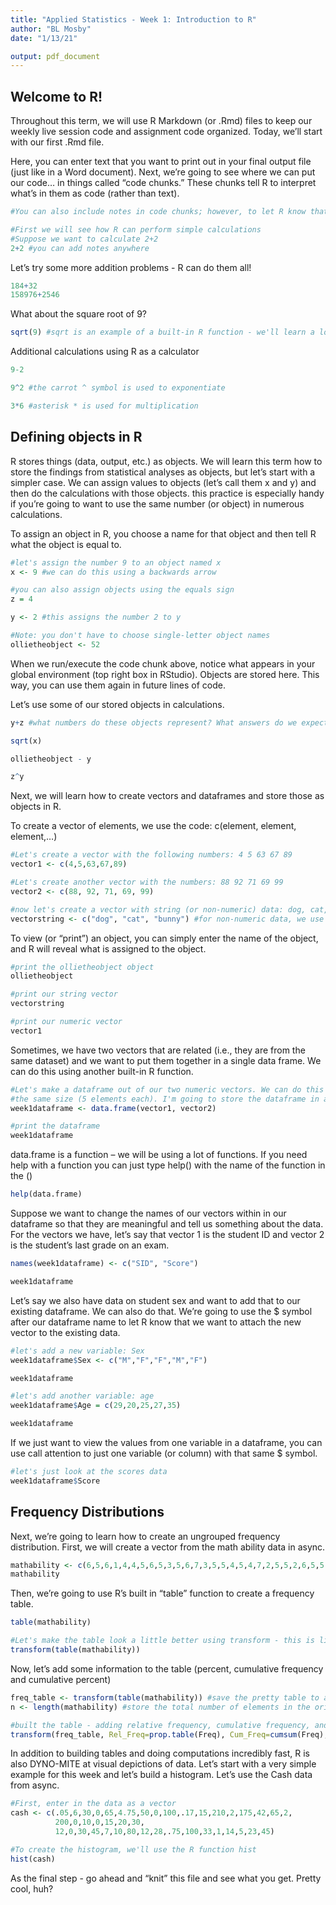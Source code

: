 ```yaml
---
title: "Applied Statistics - Week 1: Introduction to R"
author: "BL Mosby"
date: "1/13/21"

output: pdf_document
---
```


## Welcome to R! 
Throughout this term, we will use R Markdown (or .Rmd) files to keep our weekly 
live session code and assignment code organized. Today, we'll start with our
first .Rmd file. 

Here, you can enter text that you want to print out in your final output file (just like in a Word document). Next, we're going to see where we can put our code... in things called "code chunks." These chunks tell R to interpret what's in them as code (rather than text).

```r
#You can also include notes in code chunks; however, to let R know that they are text and not code, they need to begin with the # symbol.

#First we will see how R can perform simple calculations
#Suppose we want to calculate 2+2
2+2 #you can add notes anywhere
```

Let's try some more addition problems - R can do them all!
```r
184+32
158976+2546
```

What about the square root of 9?
```r
sqrt(9) #sqrt is an example of a built-in R function - we'll learn a lot of these this semester
```

Additional calculations using R as a calculator
```r
9-2

9^2 #the carrot ^ symbol is used to exponentiate

3*6 #asterisk * is used for multiplication
```

## Defining objects in R

R stores things (data, output, etc.) as objects. We will learn this term how to store the findings from statistical analyses as objects, but let's start with a simpler case. We can assign values to objects (let's call them x and y) and then do the calculations with those objects. this practice is especially handy if you're going to want to use the same number (or object) in numerous calculations.

To assign an object in R, you choose a name for that object and then tell R what the object is equal to. 
```r
#let's assign the number 9 to an object named x
x <- 9 #we can do this using a backwards arrow

#you can also assign objects using the equals sign
z = 4 

y <- 2 #this assigns the number 2 to y

#Note: you don't have to choose single-letter object names
ollietheobject <- 52
```

When we run/execute the code chunk above, notice what appears in your global environment (top right box in RStudio). Objects are stored here. This way, you can use them again in future lines of code. 

Let's use some of our stored objects in calculations.
```r
y+z #what numbers do these objects represent? What answers do we expect here? 

sqrt(x)

ollietheobject - y

z^y
```

Next, we will learn how to create vectors and dataframes and store those as objects in R. 

To create a vector of elements, we use the code: c(element, element, element,...)
```r
#Let's create a vector with the following numbers: 4 5 63 67 89
vector1 <- c(4,5,63,67,89) 

#Let's create another vector with the numbers: 88 92 71 69 99
vector2 <- c(88, 92, 71, 69, 99)

#now let's create a vector with string (or non-numeric) data: dog, cat, bunny
vectorstring <- c("dog", "cat", "bunny") #for non-numeric data, we use "" to show R that these aren't numbers
```

To view (or "print") an object, you can simply enter the name of the object, and R will reveal what is assigned to the object.
```r
#print the ollietheobject object
ollietheobject

#print our string vector
vectorstring

#print our numeric vector
vector1
```

Sometimes, we have two vectors that are related (i.e., they are from the same dataset) and we want to put them together in a single data frame. We can do this using another built-in R function.
```r
#Let's make a dataframe out of our two numeric vectors. We can do this because they're both
#the same size (5 elements each). I'm going to store the dataframe in an object.
week1dataframe <- data.frame(vector1, vector2)

#print the dataframe
week1dataframe
```

data.frame is a function -- we will be using a lot of functions. If you need help with a function you can just type help() with the name of the function in the ()
```r
help(data.frame)
```

Suppose we want to change the names of our vectors within in our dataframe so that
they are meaningful and tell us something about the data. For the vectors we have, 
let's say that vector 1 is the student ID and vector 2 is the student's last grade on an exam.
```r
names(week1dataframe) <- c("SID", "Score")

week1dataframe
```

Let's say we also have data on student sex and want to add that to our existing dataframe. We can also do that. We're going to use the $ symbol after our dataframe name to let R know that we want to attach the new vector to the existing data. 
```r
#let's add a new variable: Sex
week1dataframe$Sex <- c("M","F","F","M","F")

week1dataframe
```

```r
#let's add another variable: age
week1dataframe$Age = c(29,20,25,27,35)

week1dataframe
```

If we just want to view the values from one variable in a dataframe, you can use 
call attention to just one variable (or column) with that same $ symbol.
```r
#let's just look at the scores data
week1dataframe$Score
```

## Frequency Distributions

Next, we're going to learn how to create an ungrouped frequency distribution.
First, we will create a vector from the math ability data in async.
```r
mathability <- c(6,5,6,1,4,4,5,6,5,3,5,6,7,3,5,5,4,5,4,7,2,5,5,2,6,5,5,4,5,3,5,7,6,5,3)
mathability
```

Then, we're going to use R's built in "table" function to create a frequency table.
```r
table(mathability)

#Let's make the table look a little better using transform - this is like the transpose function in excel
transform(table(mathability))
```

Now, let's add some information to the table (percent, cumulative frequency and cumulative percent)
```r
freq_table <- transform(table(mathability)) #save the pretty table to an object
n <- length(mathability) #store the total number of elements in the original vector in the object n

#built the table - adding relative frequency, cumulative frequency, and cumulative percent
transform(freq_table, Rel_Freq=prop.table(Freq), Cum_Freq=cumsum(Freq), Cum_Percent=(cumsum(Freq)/n))
```

In addition to building tables and doing computations incredibly fast, R is also 
DYNO-MITE at visual depictions of data. Let's start with a very simple example for this week and let's build a histogram. Let's use the Cash data from async.
```r
#First, enter in the data as a vector
cash <- c(.05,6,30,0,65,4.75,50,0,100,.17,15,210,2,175,42,65,2,
          200,0,10,0,15,20,30,
          12,0,30,45,7,10,80,12,28,.75,100,33,1,14,5,23,45)

#To create the histogram, we'll use the R function hist
hist(cash)
```

As the final step - go ahead and "knit" this file and see what you get. Pretty cool, huh? 
